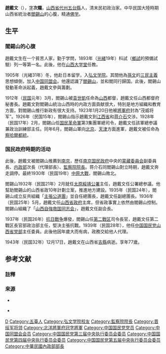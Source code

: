 {{Infobox_officeholder
| name = 趙戴文
| image name = Zhao Daiwen (Cropped).png
| office = {{ROC|國民政府}}第2任[[監察院院長|監察院院長]]
| term_start = 1929年8月29日
| term_end = 1930年11月18日
| 1blankname  = [[國民政府主席|國民政府主席]]
| 1namedata   = [[蔣中正|蔣中正]]
| predecessor = [[蔡元培|蔡元培]]
| successor = [[于右任|于右任]]
| office1 = {{ROC|國民政府}}代理[[中華民國內政部|內政部]]部長
| term_start1 = 1928年12月27日
| term_end1 = 1929年9月11日
| premierroc1 = [[譚延闓|譚延闓]]
| predecessor1 = [[薛篤弼|薛篤弼]]
| successor1 = [[楊兆泰|楊兆泰]]
| office2 = {{flagicon|ROC}} 第4任[[山西省_(中華民國)|山西省政府]]主席
| term_start2 = 1936年5月27日
| term_end2 = 1943年12月17日{{notetag|1938年5月16日因病離任，此後保留省主席的虛銜，職務由[[阎锡山|阎锡山]]代理。}}
| predecessor2 = [[徐永昌|徐永昌]]
| successor2 = [[阎锡山|阎锡山]]
| office3 = {{flagicon|ROC}} 第1任[[察哈爾省行政首長列表|察哈爾省政府主席]]
| term_start3 = 1928年10月20日
| term_end3 = 1928年11月27日
| successor3 = [[楊愛源|楊愛源]]
| Sex = 男
| date of birth = 1867年11月28日
| place of birth = {{QING-1862}}[[山西省_(清)|山西省]][[代州直隸州|代州直隸州]][[五台縣|五台縣]]
| date of death = {{dda|1943|12|17|1867|11|28}}
| place of death = {{ROC-1928}}[[山西省_(中華民國)|山西省]][[吉縣|吉縣]]
| party = {{KMT}}
}}
'''趙戴文'''（{{bd|1867年|11月28日|1943年|12月17日}}），[[表字|字]]'''次隴'''，[[山西省|山西省]][[代州直隸州|代州]][[五台縣|五台縣]]人，清末民初政治家。中华民国大陸時期山西省統治者[[閻錫山|閻錫山]]的心腹，精通[[佛学|佛学]]。

== 生平 ==
=== 閻錫山的心腹 ===
趙戴文生在一个貧苦人家，勤于学問，1893年（[[光緒|光緒]]19年）科試（[[鄉試|鄉試]]的預備試驗）列一等第一名。此後，他在[[山西大学堂|山西大学堂]]任教。

1905年（光緒31年）冬，他赴日本留学，入[[弘文学院|弘文学院]]。其間他為[[孫文|孫文]]的[[三民主義|三民主義]]思想傾倒，加入[[中国同盟会|中国同盟会]]。他還認識了[[閻錫山|閻錫山]]，並和閻同行歸国。此後，閻錫山發動革命派起義，趙戴文參與籌劃。

1912年（[[民国紀元|民国]]元年）3月，閻錫山被[[袁世凱|袁世凱]]任命為[[山西省_(中華民国)|山西]]都督，趙戴文任山西都督府秘書長。趙戴文對閻錫山統治山西時的内政方面貢献很大，特別是地方組織和教育方面，對閻錫山推行新政有很大支持。1923年1月20日他被[[北洋將軍府|將軍府]]封為“茂威将军”。1926年（民国15年），閻錫山指示趙戴文到[[江西省|江西省]]和[[蒋介石|蒋介石]]交涉。1928年（民国17年）2月，閻錫山任[[国民革命軍|国民革命軍]]第3集團軍總司令，趙戴文任該軍總参議兼政治訓練部主任。同年6月，閻錫山軍向[[北京市|北京]]、[[天津市|天津]]方面進軍，趙戴文被任命為[[察哈爾都統|察哈爾都統]]。

=== 国民政府時期的活动 ===
此後，趙戴文被閻錫山推薦到[[南京市|南京]]，歷任[[南京国民政府|南京国民政府]]中央的[[蒙藏委員会|蒙藏委員会]]副委員長、[[中華民國內政部|内政部]]次長（代理部長）、[[監察院院長|監察院院長]]。蒋介石同閻錫山對立時期，趙戴文奔走調停。最終1930年（民国19年）[[中原大戰|中原大戰]]，閻錫山敗北。

閻錫山1932年（民国21年）2月就任[[太原綏靖公署|太原綏靖公署]]主任，趙戴文任公署總参議。他幫助閻錫山的山西省政10年計劃立案，推進地方建設。1935年（民国24年），閻錫山成立反共組織「[[主張公道團|主張公道團]]」並自任總團長，趙戴文任副總團長。1936年（民国25年）5月，趙戴文任[[山西省政府|山西省政府]]主席，但省政事實上依然由閻錫山控制。閻錫山組織了「[[山西自強救国同志会|山西自強救国同志会]]」，趙戴文任副会長。

1937年（民国26年）[[抗日戰争|抗日戰争]]爆發，閻錫山任[[抗日戰争第二戰区|第二戰区]]司令長官，趙戴文任第二戰区長官部政治部主任，堅決主張抗戰。1939年（民国28年），他任[[中国国民党山西省党部|中国国民党山西省党部]]主任委員。此後他因年歲大而有病，政務交給他人代理。

1943年（民国32年）12月17日，趙戴文在山西省[[吉縣|吉縣]]病逝。享年77歲。

== 参考文献 ==
=== 註釋 ===
{{notefoot}}

=== 来源 ===
* {{Cite book |author = 陳宝珠 |chapter = 《趙戴文》 |editor = [[中国社会科学院|中国社会科学院]]近代史研究所 |title = 《民国人物傳》 |volume = 第11巻 |year = 2002 |publisher = [[中華書局|中華書局]] |ISBN = 7-101-02394-0}}</span>
* {{Cite book |editor = 劉寿林 |title = 《民国職官年表》 |year = 1995 |publisher = [[中華書局|中華書局]] |ISBN = 7-101-01320-1}}</span>

{{中華民國監察院院長}}
{{中華民國內政部部長}}
{{山西行政長官|ROC}}
{{察哈爾行政長官|北}}

{{Authority control}}
{{DEFAULTSORT:Zhao趙}}
[[Category:赵姓|D]]
[[Category:五臺人|Category:五臺人]]
[[Category:弘文学院校友|Category:弘文学院校友]]
[[Category:監察院院長|Category:監察院院長]]
[[Category:晋绥军将领|Category:晋绥军将领]]
[[Category:北洋將軍府冠字將軍|Category:北洋將軍府冠字將軍]]
[[Category:中国国民党党员|Category:中国国民党党员]]
[[Category:中国同盟会会员|Category:中国同盟会会员]]
[[Category:中国国民党第三届中央执行委员会委员|Category:中国国民党第三届中央执行委员会委员]]
[[Category:中国国民党第四届中央执行委员会委员|Category:中国国民党第四届中央执行委员会委员]]
[[Category:中国国民党第五届中央执行委员会委员|Category:中国国民党第五届中央执行委员会委员]]
[[Category:中華民國內政部部長|Category:中華民國內政部部長]]